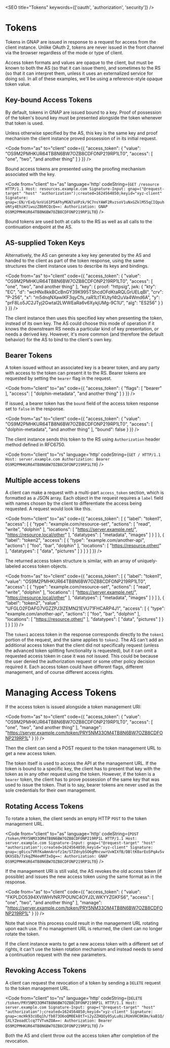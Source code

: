 

<SEO title="Tokens" keywords={['oauth', 'authorization', 'security']} />

# Tokens

Tokens in GNAP are issued in response to a request for access from the client instance. Unlike OAuth 2, tokens are never issued in the front channel via the browser regardless of the mode or type of client.

Access token formats and values are opaque to the client, but must be known to both the AS (so that it can issue them), and sometimes to the RS (so that it can interpret them, unless it uses an externalized service for doing so). In all of these examples, we'll be using a reference-style opaque token value.

## Key-bound Access Tokens

By default, tokens in GNAP are issued bound to a key. <Link to="/keys">Proof of possession of the token's bound key</Link> must be presented alongside the token whenever that token is used. 

Unless otherwise specified by the AS, this key is the same key and proof mechanism the client instance proved possession of in its initial <Link to="/transactionrequest">request</Link>.

<Code
  from="as" to="client"
  code={{
    "access_token": {
        "value": "OS9M2PMHKUR64TB8N6BW7OZB8CDFONP219RP1LT0",
        "access": [ "one", "two", "and another thing" ]
    }
}} />

Bound access tokens are presented using the proofing mechanism associated with the key.

<Code 
  from="client" to="as"
  language='http' codeString={`GET /resource HTTP/1.1
Host: resources.example.com
Signature-Input: gnap=("@request-target" "host" "authorization");created=1624564850;keyid="xyz-client"
Signature: gnap=:EN/rExQ/knVi61P5AFhyMGN7aVPzk/9C7nsYAWF2RvzsoV1uNxGZklM55qCIQpuhoNty4EhiH7iwuzZBbRCQcQ==:
Authorization: GNAP OS9M2PMHKUR64TB8N6BW7OZB8CDFONP219RP1LT0`} />

Bound tokens are used both at calls to the RS as well as all calls to the <Link to="/continue">continuation endpoint</Link> at the AS.

## AS-supplied Token Keys

Alternatively, the AS can generate a key key generated by the AS and handed to the client as part of the token response, using the same structures the client instance uses to describe its keys and bindings.

<Code
  from="as" to="client"
  code={{
    "access_token": {
        "value": "OS9M2PMHKUR64TB8N6BW7OZB8CDFONP219RP1LT0",
        "access": [ "one", "two", "and another thing" ],
        "key": {
            proof: "httpsig",
            jwk: {
                "kty": "EC",
                "d": "wcHNx8kkBCcBnGY39K995TShcdOFdKtaRQLGrUELqBI",
                "crv": "P-256",
                "x": "m5dnqNXawIKF3qyCfs_raR1LtTKUtyf4t2uVa4Wmd6A",
                "y": "prF8Lo5JC2JTyj2GwtaI2LWWEaRa6v6XykjUMg-9C1U",
                "alg": "ES256"
            }
        }
    }
}} />

The client instance then uses this specified key when presenting the token, instead of its own key. The AS could choose this mode of operation if it knows the downstream RS needs a particular kind of key presentation, or needs a derived key. However, it's more common (and therefore the default behavior) for the AS to bind to the client's own key.

## Bearer Tokens

A token issued without an associated key is a bearer token, and any party with access to the token can present it to the RS. Bearer tokens are requested by setting the `bearer` flag in the <Link to="/transactionrequest">request</Link>.

<Code
  from="client" to="as"
  code={{
    "access_token": {
        "flags": [
            "bearer"
        ],
        "access": [
            "dolphin-metadata",
            "and another thing"
        ]
    }
}} />

If issued, a bearer token has the `bound` field of the access token response set to `false` in the <Link to="/transactionresponse">response</Link>. 

<Code
  from="as" to="client"
  code={{
    "access_token": {
        "value": "OS9M2PMHKUR64TB8N6BW7OZB8CDFONP219RP1LT0",
        "access": [
            "dolphin-metadata",
            "and another thing"
        ],
        "bound": false
    }
}} />

The client instance sends this token to the RS using `Authorization` header method defined in RFC6750.

<Code
  from="client" to="rs"
  language='http' codeString={`GET / HTTP/1.1
Host: server.example.com
Authorization: Bearer OS9M2PMHKUR64TB8N6BW7OZB8CDFONP219RP1LT0`} />

## Multiple access tokens

A client can make a <Link to="/transactionrequest">request</Link> with a multi-part `access_token` section, which is formatted as a JSON array. Each object in the request requires a `label` field with names chosen by the client to differentiate the access being requested. A request would look like this.

<Code 
    from="client" to="as"
    code={{
    "access_token": [
        {
            "label": "token1",
            "access": [
                {
                    "type": "example.com/resource-set",
                    "actions": [
                        "read",
                        "write",
                        "dolphin"
                    ],
                    "locations": [
                        "https://server.example.net/",
                        "https://resource.local/other"
                    ],
                    "datatypes": [
                        "metadata",
                        "images"
                    ]
                }
            ]
        },
        {
            "label": "token2",
            "access": [
                {
                    "type": "example.com/another-api",
                    "actions": [
                        "foo",
                        "bar",
                        "dolphin"
                    ],
                    "locations": [
                        "https://resource.other/"
                    ],
                    "datatypes": [
                        "data",
                        "pictures"
                    ]
                }
            ]
        }
    ]
}} />

The returned access token structure is similar, with an array of uniquely-labeled access token objects.

<Code 
    from="as" to="client"
    code={{
    "access_token": [
        {
            "label": "token1",
            "value": "OS9M2PMHKUR64TB8N6BW7OZB8CDFONP219RP1LT0",
            "access": [
                {
                    "type": "example.com/resource-set",
                    "actions": [
                        "read",
                        "write",
                        "dolphin"
                    ],
                    "locations": [
                        "https://server.example.net/",
                        "https://resource.local/other"
                    ],
                    "datatypes": [
                        "metadata",
                        "images"
                    ]
                }
            ]
        },
        {
            "label": "token2",
            "value": "UFGLO2FDAFG7VGZZPJ3IZEMN21EVU71FHCARP4J1",
            "access": [
                {
                    "type": "example.com/another-api",
                    "actions": [
                        "foo",
                        "bar",
                        "dolphin"
                    ],
                    "locations": [
                        "https://resource.other/"
                    ],
                    "datatypes": [
                        "data",
                        "pictures"
                    ]
                }
            ]
        }
    ]
}} />

The `token1` access token in the response corresponds directly to the `token1` portion of the request, and the same applies to `token2`. The AS can't add an additional access token that the client did not specifically request (unless the advanced token splitting functionality is requested), but it can omit a requested access token in case it was not issued. This could be because the user denied the authorization request or some other policy decision required it. Each access token could have different flags, different management, and of course different access rights. 

# Managing Access Tokens

If the access token is issued alongside a token management URI:

<Code
  from="as" to="client"
  code={{
    "access_token": {
        "value": "OS9M2PMHKUR64TB8N6BW7OZB8CDFONP219RP1LT0",
        "access": [ "one", "two", "and another thing" ],
        "manage": "https://server.example.com/token/PRY5NM33OM4TB8N6BW7OZB8CDFONP219RP1L"
    }
}} />

Then the client can send a POST request to the token management URL to get a new access token.

The token itself is used to access the API at the management URL. If the token is bound to a specific key, the client has to present that key with the token as in any other request using the token. However, if the token is a `bearer` token, the client has to prove possession of the same key that was used to issue the token. That is to say, bearer tokens are never used as the sole credentials for their own management.

## Rotating Access Tokens

To rotate a token, the client sends an empty HTTP `POST` to the token management URL.

<Code 
  from="client" to="as"
  language='http' codeString={`POST /token/PRY5NM33OM4TB8N6BW7OZB8CDFONP219RP1L HTTP/1.1
Host: server.example.com
Signature-Input: gnap=("@request-target" "host" "authorization");created=1624564850;keyid="xyz-client"
Signature: gnap=:g0icu7VRfKaAmnArofz1m/S7ZdnybSO6gMncvwrUvWIXfB/DBltK0arEo5PqAv5vUKXSEb/7zkqZM4eeMf3xDg==:
Authorization: GNAP OS9M2PMHKUR64TB8N6BW7OZB8CDFONP219RP1LT0`} />

If the management URI is still valid, the AS revokes the old access token (if possible) and issues the new access token using the same format as in the <Link to="/transactionresponse">response</Link>.

<Code
  from="as" to="client"
  code={{
    "access_token": {
        "value": "FKPLDO5394XVIWHVNR7POUNC4OYJ2LWKYYZGKFS6",
        "access": [ "one", "two", "and another thing" ],
        "manage": "https://server.example.com/token/PRY5NM33OM4TB8N6BW7OZB8CDFONP219RP1L"
    }
}} />

Note that since this process could result in the management URL rotating upon each use. If no management URL is returned, the client can no longer rotate the token.

If the client instance wants to get a new access token with a different set of rights, it can't use the token rotation mechanism and instead needs to send a <Link to="/continue">continuation request</Link> with the new parameters.

## Revoking Access Tokens

A client can request the revocation of a token by sending a `DELETE` request to the token management URL.

<Code
  from="client" to="rs"
  language='http' codeString={`DELETE /token/PRY5NM33OM4TB8N6BW7OZB8CDFONP219RP1L HTTP/1.1
Host: server.example.com
Signature-Input: gnap=("@request-target" "host" "authorization");created=1624564850;keyid="xyz-client"
Signature: gnap=:mcHk93cUDq1h/fb073O6oQM0Ek8tT+i2yZZHQOy05yLu0iiRUmVHC0K8m/kaB1Q/SXLYZeoadClcq7TVTvmZOA==:
Authorization: Bearer OS9M2PMHKUR64TB8N6BW7OZB8CDFONP219RP1LT0`} />

Both the AS and client throw out the access token after completion of the revocation.